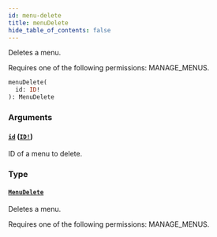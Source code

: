 ```yaml
---
id: menu-delete
title: menuDelete
hide_table_of_contents: false
---
```


Deletes a menu.

Requires one of the following permissions: MANAGE_MENUS.

```graphql
menuDelete(
  id: ID!
): MenuDelete
```

### Arguments

#### [`id`](#) ([`ID!`](../../../developer/api-reference/scalars/id))

ID of a menu to delete.

### Type

#### [`MenuDelete`](../../../developer/api-reference/objects/menu-delete)

Deletes a menu.

Requires one of the following permissions: MANAGE_MENUS.

